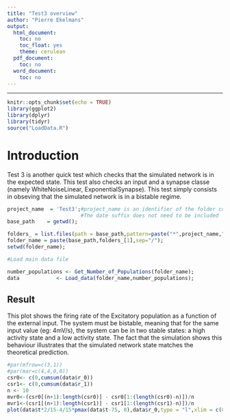```yaml
---
title: "Test3 overview"
author: "Pierre Ekelmans"
output:
  html_document:
    toc: no
    toc_float: yes
    theme: cerulean
  pdf_document:
    toc: no
  word_document:
    toc: no
---
```


---


```r
knitr::opts_chunk$set(echo = TRUE)
library(ggplot2)
library(dplyr)
library(tidyr)
source("LoadData.R")
```

# Introduction

Test 3 is another quick test which checks that the simulated network is in the expected state. This test also checks an input and a synapse classe (namely WhiteNoiseLinear, ExponentialSynapse).
This test simply consists in obseving that the simulated network is in a bistable regime.
```r


project_name  = 'Test3';#project_name is an identifier of the folder containing the simulation data. It is the title of the simulation 
                        #The date suffix does not need to be included
base_path    = getwd();

folders_ = list.files(path = base_path,pattern=paste("*",project_name,"_20*",sep=""));
folder_name = paste(base_path,folders_[1],sep="/");
setwd(folder_name);
```


```r
#Load main data file

number_populations <- Get_Number_of_Populations(folder_name);
data            <- Load_data(folder_name,number_populations);
```


## Result 

This plot shows the firing rate of the Excitatory population as a function of the external input. The system must be bistable, meaning that for the same input value (eg: 4mV/s), the system can be in two stable states: a high activity state and a low activity state.
The fact that the simulation shows this behaviour illustrates that the simulated network state matches the theoretical prediction.   

```r
#par(mfrow=c(3,1))
#par(mar=c(4,4,0,0))
csr0<- c(0,cumsum(data$r_0))
csr1<- c(0,cumsum(data$r_1))
n <- 10
mvr0<-(csr0[(n+1):length(csr0)] - csr0[1:(length(csr0)-n)])/n
mvr1<-(csr1[(n+1):length(csr1)] - csr1[1:(length(csr1)-n)])/n
plot(data$t*2/15-4/15*pmax(data$t-75, 0),data$r_0,type = "l",xlim = c(0,10),ylim=c(0,10),xlab = "External Input (mV/s)",ylab = "Firing Rate (Hz)")


```